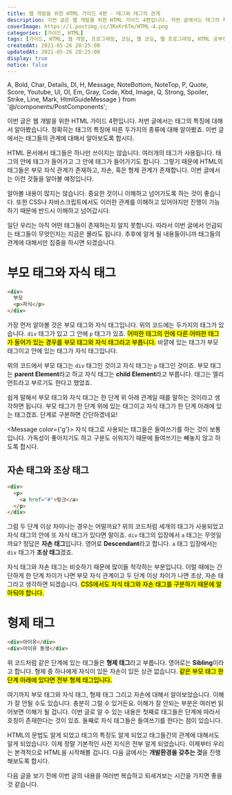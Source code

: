 ```yaml
---
title: 웹 개발을 위한 HTML 가이드 4편 - 태그와 태그의 관계
description: 이번 글은 웹 개발을 위한 HTML 가이드 4편입니다. 저번 글에서는 태그의 특징에 대해서 알아봤습니다. 정확히는 태그의 특징에 따른 두가지의 종류에 대해 알아봤죠. 이번 글에서는 태그들의 관계에 대해서 알아보도록 합시다. HTML 문서에서 태그들은 하나만 쓰이지는 않습니다. 여러개의 태그가 사용됩니다. 태그의 안에 태그가 들어가고 그 안에 태그가 들어가기도 합니다. 그렇기 때문에 HTML의 태그들은 부모 자식 관계가 존재하고, 자손, 혹은 형제 관계가 존재합니다. 이번 글에서는 이런 것들을 알아볼 예정입니다. 알아볼 내용이 많지는 않습니다. 중요한 것이니 이해하고 넘어가도록 하는 것이 좋습니다. 또한 CSS나 자바스크립트에서도 이러한 관계를 이해하고 있어야지만 진행이 가능하기 때문에 반드시 이해하고 넘어갑시다.
coverImage: https://i.postimg.cc/3RxKr6Tm/HTML-4.png
categories: [가이드, HTML]
tags: [가이드, HTML, 웹 개발, 프로그래밍, 코딩, 웹 코딩, 웹 프로그래밍, HTML 공부하기, HTML 초보, 부모 태그, 자식 태그, 자손 태그]
createdAt: 2021-05-26 20:25:00
updatedAt: 2021-05-26 20:25:00
display: true
notice: false
---
```


  A, Bold, Char, Details, Dl, H, Message, NoteBottom, NoteTop, P,
  Quote, Score, Youtube, Ul, Ol, Em, Gray, Code, Kbd, Image,
  Q, Strong, Spoiler, Strike, Line, Mark, HtmlGuideMessage
} from '@/components/PostComponents';

<HtmlGuideMessage />

이번 글은 웹 개발을 위한 HTML 가이드 4편입니다. 저번 글에서는 태그의 특징에 대해서 알아봤습니다. 정확히는 태그의 특징에 따른 두가지의 종류에 대해 알아봤죠. 이번 글에서는 태그들의 관계에 대해서 알아보도록 합시다.

HTML 문서에서 태그들은 하나만 쓰이지는 않습니다. 여러개의 태그가 사용됩니다. 태그의 안에 태그가 들어가고 그 안에 태그가 들어가기도 합니다. 그렇기 때문에 HTML의 태그들은 부모 자식 관계가 존재하고, 자손, 혹은 형제 관계가 존재합니다. 이번 글에서는 이런 것들을 알아볼 예정입니다.

알아볼 내용이 많지는 않습니다. 중요한 것이니 이해하고 넘어가도록 하는 것이 좋습니다. 또한 CSS나 자바스크립트에서도 이러한 관계를 이해하고 있어야지만 진행이 가능하기 때문에 반드시 이해하고 넘어갑시다.

<P>일단 우리는 아직 어떤 태그들이 존재하는지 알지 못합니다. 따라서 이번 글에서 언급되는 태그들이 무엇인지는 지금은 몰라도 됩니다. 추후에 알게 될 내용들이니까 <Bold>태그들의 관계에 대해서만 집중</Bold>을 하시면 되겠습니다.</P>

# 부모 태그와 자식 태그
```html
<div>
  부모
  <p>자식</p>
</div>
```

가장 먼저 알아볼 것은 <Bold>부모 태그와 자식 태그</Bold>입니다. 위의 코드에는 두가지의 태그가 있습니다. `div` 태그가 있고 그 안에 `p` 태그가 있죠. <Mark>어떠한 태그의 안에 다른 어떠한 태그가 들어가 있는 경우를 부모 태그와 자식 태그라고 부릅니다.</Mark> 바깥에 있는 태그가 부모 태그이고 안에 있는 태그가 자식 태그입니다.

위의 코드에서 부모 태그는 `div` 태그인 것이고 자식 태그는 `p` 태그인 것이죠. 부모 태그는 **parent Element**라고 하고 자식 태그는 **child Element**라고 부릅니다. 태그는 엘리먼트라고 부르기도 한다고 했었죠.

쉽게 말해서 부모 태그와 자식 태그는 한 단계 위 아래 관계일 때를 말하는 것이라고 생각하면 됩니다. 부모 태그가 한 단계 위에 있는 태그이고 자식 태그가 한 단계 아래에 있는 태그겠죠. 단계로 구분하면 간단하겠네요!

<Message color={'g'}>
  자식 태그로 사용되는 태그들은 들여쓰기를 하는 것이 보통입니다. 가독성이 좋아지기도 하고 구분도 쉬워지기 때문에 들여쓰기는 빼놓지 않고 하도록 합시다.
</Message>

## 자손 태그와 조상 태그
```html
<div>
  <p>
    <a href="#">링크</a>
  </p>
</div>
```

그럼 두 단계 이상 차이나는 경우는 어떨까요? 위의 코드처럼 세개의 태그가 사용되었고 자식 태그의 안에 또 자식 태그가 있다면 말이죠. `div` 태그의 입장에서 `a` 태그는 무엇일까요? 정답은 **자손 태그**입니다. 영어로 **Descendant**라고 합니다. `a` 태그 입장에서는 `div` 태그가 **조상 태그**겠죠.

자식 태그와 자손 태그는 비슷하기 때문에 많이들 착각하는 부분입니다. 이럴 때에는 간단하게 한 단계 차이가 나면 부모 자식 관계이고 두 단계 이상 차이가 나면 조상, 자손 태그라고 생각하면 되겠습니다. <Mark>CSS에서도 자식 태그와 자손 태그를 구분하기 때문에 알아둬야 합니다.</Mark>

# 형제 태그
```html
<div>아이유</div>
<div>아이유 동생</div>
```

위 코드처럼 같은 단계에 있는 태그들은 **형제 태그**라고 부릅니다. 영어로는 **Sibling**이라고 합니다. 형제 중 하나에게 자식이 있든 자손이 있든 상관 없습니다. <Mark>같은 부모 태그 한 단계 아래에 있다면 전부 형제 태그입니다.</Mark>

<Line />

여기까지 부모 태그와 자식 태그, 형제 태그 그리고 자손에 대해서 알아보았습니다. 이해가 잘 안될 수도 있습니다. 충분히 그럴 수 있거든요. 이해가 잘 안되는 부분은 여러번 읽어보면 이해가 될 겁니다. 이번 글로 알 수 있는 내용은 첫째로 태그들은 단계에 따라서 호칭이 존재한다는 것이 있죠. 둘째로 자식 태그들은 들여쓰기를 한다는 점이 있습니다.

HTML의 문법도 알게 되었고 태그의 특징도 알게 되었고 태그들간의 관계에 대해서도 알게 되었습니다. 이제 정말 기본적인 사전 지식은 전부 알게 되었습니다. 이제부터 우리는 본격적으로 HTML을 시작해볼 겁니다. 다음 글에서는 **개발환경을 갖추는 것**을 진행해보도록 합시다.

다음 글을 보기 전에 이번 글의 내용을 여러번 복습하고 되새겨보는 시간을 가지면 좋을 것 같습니다.